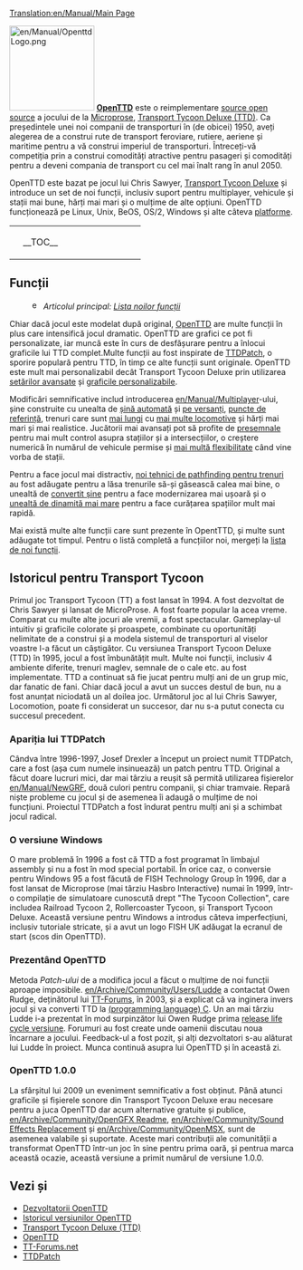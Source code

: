 [[Translation:en/Manual/Main Page]]
{{ro/Manual/Tabelul de conținut}}

[[File:en/Manual/OpenttdLogo.png|left|150px]]
[http://www.openttd.org/ '''OpenTTD'''] este o reimplementare [https://www.wikipedia.org/wiki/Open source open source] a jocului de la [https://www.wikipedia.org/wiki/MicroProse Microprose], [https://www.wikipedia.org/wiki/Transport_Tycoon Transport Tycoon Deluxe (TTD)]. Ca președintele unei noi companii de transporturi în (de obicei) 1950, aveți alegerea de a construi rute de transport feroviare, rutiere, aeriene și maritime pentru a vă construi imperiul de transporturi. Întreceți-vă competiția prin a construi comodități atractive pentru pasageri și comodități pentru a deveni compania de transport cu cel mai înalt rang în anul 2050.

OpenTTD este bazat pe jocul lui Chris Sawyer, [http://www.chrissawyer.com/info.htm Transport Tycoon Deluxe] și introduce un set de noi funcții, inclusiv suport pentru multiplayer, vehicule și stații mai bune, hărți mai mari și o mulțime de alte opțiuni. OpenTTD funcționează pe Linux, Unix, BeOS, OS/2, Windows și alte câteva [[en/Archive/Compilation and Ports/Operating system|platforme]].

{| align="center"
|colspan=2 style="background:none; border:0px"|
|width=200 style="background:none; border:0px"| __TOC__
|style="background:none; border:0px"| [[File:ro/Manual/Intro screen.png|frame|center|[[en/Manual/Game interface#main-window-contents|ecranul principal]] din OpenTTD]]
|}

==Funcții==
:[[File:en/Manual/Base Set/Trains/Searchtool.png|16px]] ''Articolul principal: [[en/Archive/Lists/List of New Features|Lista noilor funcții]]''

Chiar dacă jocul este modelat după original, [http://www.openttd.org/ OpenTTD] are multe funcții în plus care intensifică jocul dramatic. OpenTTD are grafici ce pot fi personalizate, iar muncă este în curs de desfășurare pentru a  înlocui graficile lui TTD complet.Multe funcții au fost inspirate de [http://www.ttdpatch.net/ TTDPatch], o sporire populară pentru TTD, în timp ce alte funcții sunt originale. OpenTTD este mult mai personalizabil decât Transport Tycoon Deluxe prin utilizarea [[en/Archive/Manual/Settings/Advanced Settings|setărilor avansate]] și [[en/Manual/NewGRF|graficile personalizabile]].

Modificări semnificative includ introducerea [[en/Manual/Multiplayer]]-ului, șine construite cu unealta de [[en/Archive/Manual/Autorail|șină automată]] și [[en/Archive/Manual/Settings/Build on slopes|pe versanți]], [[en/Manual/Waypoints|puncte de referință]], trenuri care sunt [[en/Archive/Manual/Settings/Mammoth trains|mai lungi]] cu [[en/Archive/Manual/Multiheaded trains|mai multe locomotive]] și hărți mai mari și mai realistice. Jucătorii mai avansați pot să profite de [[en/Manual/Signals|presemnale]] pentru mai mult control asupra stațiilor și a intersecțiilor, o creștere numerică în numărul de vehicule permise și [[en/Archive/Manual/Settings/Nonuniform stations|mai multă flexibilitate]] când vine vorba de stații.

Pentru a face jocul mai distractiv, [[en/Archive/Manual/Yet Another Pathfinder|noi tehnici de pathfinding pentru trenuri]] au fost adăugate pentru a lăsa trenurile să-și găsească calea mai bine, o unealtă de [[en/Manual/Convert rail|convertit șine]] pentru a face modernizarea mai ușoară și o [[en/Archive/Manual/Settings/Extra dynamite|unealtă de dinamită mai mare]] pentru a face curățarea spațiilor mult mai rapidă.

Mai există multe alte funcții care sunt prezente în OpentTTD, și multe sunt adăugate tot timpul. Pentru o listă completă a funcțiilor noi, mergeți la [[en/Archive/Lists/List of New Features|lista de noi funcții]].

==Istoricul pentru Transport Tycoon==
Primul joc Transport Tycoon (TT) a fost lansat în 1994. A fost dezvoltat de Chris Sawyer și lansat de MicroProse. 
A fost foarte popular la acea vreme. Comparat cu multe alte jocuri ale vremii, a fost spectacular. Gameplay-ul intuitiv și graficile colorate și proaspete, combinate cu oportunități nelimitate de a construi și a modela sistemul de transporturi al viselor voastre l-a făcut un câștigător.
Cu versiunea Transport Tycoon Deluxe (TTD) în 1995, jocul a fost îmbunătățit mult. Multe noi funcții, inclusiv 4 ambiente diferite, trenuri maglev, semnale de o cale etc. au fost implementate.
TTD a continuat să fie jucat pentru mulți ani de un grup mic, dar fanatic de fani. Chiar dacă jocul a avut un succes destul de bun, nu a fost anunțat niciodată un al doilea joc. Următorul joc al lui Chris Sawyer, Locomotion, poate fi considerat un succesor, dar nu s-a putut conecta cu succesul precedent.

===Apariția lui TTDPatch===
Cândva între 1996-1997, Josef Drexler a început un proiect numit TTDPatch, care a fost (așa cum numele insinuează) un patch pentru TTD. Original a făcut doare lucruri mici, dar mai târziu a reușit să permită utilizarea fișierelor [[en/Manual/NewGRF]], două culori pentru companii, și chiar tramvaie. Repară niște probleme cu jocul și de asemenea îi adaugă o mulțime de noi funcțiuni. Proiectul TTDPatch a fost îndurat pentru mulți ani și a schimbat jocul radical.

===O versiune Windows===
O mare problemă în 1996 a fost că TTD a fost programat în limbajul assembly și nu a fost în mod special portabil. În orice caz, o conversie pentru Windows 95 a fost făcută de FISH Technology Group în 1996, dar a fost lansat de Microprose (mai târziu Hasbro Interactive) numai în 1999, într-o compilație de simulatoare cunoscută drept "The Tycoon Collection", care includea Railroad Tycoon 2, Rollercoaster Tycoon, și Transport Tycoon Deluxe. Această versiune pentru Windows a introdus câteva imperfecțiuni, inclusiv tutoriale stricate, și a avut un logo FISH UK adăugat la ecranul de start (scos din OpenTTD).

===Prezentând OpenTTD===
Metoda ''Patch-ului'' de a modifica jocul a făcut o mulțime de noi funcții aproape imposibile. [[en/Archive/Community/Users/Ludde]] a contactat Owen Rudge, deținătorul lui [http://www.tt-forums.net/ TT-Forums], în 2003, și a explicat că va inginera invers jocul și va converti TTD la [https://www.wikipedia.org/wiki/C (programming language) C]. Un an mai târziu Ludde i-a prezentat în mod surpinzător lui Owen Rudge prima [https://www.wikipedia.org/wiki/Software release life cycle versiune]. Forumuri au fost create unde oamenii discutau noua încarnare a jocului. Feedback-ul a fost pozit, și alți dezvoltatori s-au alăturat lui Ludde în proiect. Munca continuă asupra lui OpenTTD și în această zi. 

===OpenTTD 1.0.0===
La sfârșitul lui 2009 un eveniment semnificativ a fost obținut. Până atunci graficile și fișierele sonore din Transport Tycoon Deluxe erau necesare pentru a juca OpenTTD dar acum alternative gratuite și publice, [[en/Archive/Community/OpenGFX Readme]], [[en/Archive/Community/Sound Effects Replacement]] și [[en/Archive/Community/OpenMSX]], sunt de asemenea valabile și suportate. Aceste mari contribuții ale comunității a transformat OpenTTD într-un joc în sine pentru prima oară, și pentrua marca această ocazie, această versiune a primit numărul de versiune 1.0.0.


==Vezi și==
*[[en/Archive/Community/Developers|Dezvoltatorii OpenTTD]]
*[[en/Archive/OpenTTD/Main Page|Istoricul versiunilor OpenTTD]]
*[https://en.wikipedia.org/wiki/Transport_Tycoon Transport Tycoon Deluxe (TTD)]
*[https://www.openttd.org/ OpenTTD]
*[https://www.tt-forums.net/ TT-Forums.net]
*[http://www.ttdpatch.net/ TTDPatch]